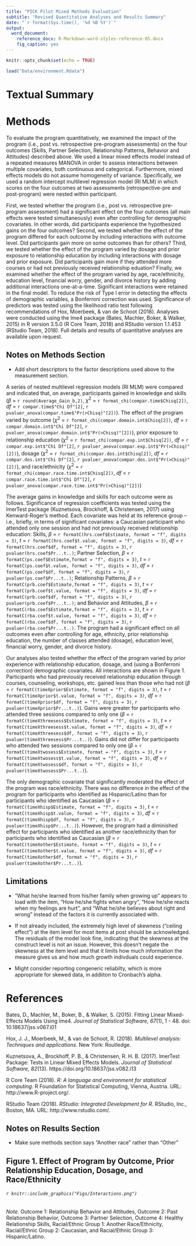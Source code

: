 ```yaml
---
title: "PICK Pilot Mixed Methods Evaluation"
subtitle: "Revised Quantitative Analyses and Results Summary"
date: "`r format(Sys.time(), '%d %B %Y')`"
output:
  word_document:
    reference_docx: R-Markdown-word-styles-reference-05.docx
    fig_caption: yes
---
```


```r
knitr::opts_chunk$set(echo = TRUE)

load("Data/environment.Rdata")


```

# Textual Summary

# Methods 


To evaluate the program quantitatively, we examined the impact of the program (i.e., post vs. retrospective pre-program assessments) on the four outcomes (Skills, Partner Selection, Relationship Patterns, Behavior and Attitudes) described above. We used a linear mixed effects model instead of a repeated measures MANOVA in order to assess interactions between multiple covariates, both continuous and categorical. Furthermore, mixed effects models do not assume homogeneity of variance. Specifically, we used a random intercept multilevel regression model (RI MLM) in which scores on the four outcomes at two assessments (retrospective-pre and post-program) were nested within participant. 

First, we tested whether the program (i.e., post vs. retrospective pre-program assessment) had a significant effect on the four outcomes (all main effects were tested simultaneously) even after controlling for demographic covariates. In other words, did participants experience the hypothesized gains on the four outcomes? Second, we tested whether the effect of the program differed for each outcome by including interactions with outcome level. Did participants gain more on some outcomes than for others? Third, we tested whether the effect of the program varied by dosage and prior exposure to relationship education by including interactions with dosage and prior exposure. Did participants gain more if they attended more courses or had not previously received relationship eduation? Finally, we examined whether the effect of the program varied by age, race/ethnicity, education level, financial worry, gender, and divorce history by adding additional interactions one-at-a-time. Significant interactions were retained in the final model. To reduce the risk of Type I error in detecting the effects of demographic variables, a Bonferroni correction was used. Significance of predictors was tested using the likelihood ratio test following recommendations of Hox, Moerbeek, & van de Schoot (2018). Analyses were conducted using the lme4 package (Bates, Machler, Boker, & Walker, 2015) in R version 3.5.0 (R Core Team, 2018) and RStudio version 1.1.453 (RStudio Team, 2018). Full details and results of quantitative analyses are available upon request. 



## Notes on Methods Section 

* Add short descriptors to the factor descriptions used above to the measurement section.


A series of nested multilevel regression models (RI MLM) were compared and indicated that, on average, participants gained in knowledge and skills ($\beta$ = `r round(Average_Gain_b,2)`, $\chi^2$ = `r format_chi(compar.time$Chisq[2])`, *df* = `r compar.time$"Chi Df"[2]`, `r pvaluer_anova(compar.time$"Pr(>Chisq)"[2])`). The effect of the program varied by outcome ($\chi^2$ = `r format_chi(compar.domain.int$Chisq[2])`, *df* = `r compar.domain.int$"Chi Df"[2]`, `r pvaluer_anova(compar.domain.int$"Pr(>Chisq)"[2])`), prior exposure to relationship education ($\chi^2$ = `r format_chi(compar.exp.int$Chisq[2])`, *df* = `r compar.exp.int$"Chi Df"[2]`, `r pvaluer_anova(compar.exp.int$"Pr(>Chisq)"[2])`), dosage ($\chi^2$ = `r format_chi(compar.dos.int$Chisq[2])`, *df* = `r compar.dos.int$"Chi Df"[2]`, `r pvaluer_anova(compar.dos.int$"Pr(>Chisq)"[2])`), and race/ethnicity ($\chi^2$ = `r format_chi(compar.race.time.int$Chisq[2])`, *df* = `r compar.race.time.int$"Chi Df"[2]`, `r pvaluer_anova(compar.race.time.int$"Pr(>Chisq)"[2])`)


The average gains in knowledge and skills for each outcome were as follows. Significance of regression coefficients was tested using the lmerTest package (Kuznetsova, Brockhoff, & Christensen, 2017) using Kenward-Roger's method. Each covariate was held at its reference group -- i.e., briefly, in terms of significant covariates: a Caucasian participant who attended only one session and had not previously received relationship education: Skills, $\beta$ = `r formatC(hrs.coef$Estimate, format = "f", digits = 3)`, *t* = `r formatC(hrs.coef$t.value, format = "f", digits = 3)`, *df* = `r formatC(hrs.coef$df, format = "f", digits = 3)`, `r pvaluer(hrs.coef$Pr...t..)`; Partner Selection, $\beta$ = `r formatC(ps.coef$Estimate,format = "f", digits = 3)`, *t* = `r formatC(ps.coef$t.value, format = "f", digits = 3)`, *df* = `r formatC(ps.coef$df, format = "f", digits = 3)`, `r pvaluer(ps.coef$Pr...t..)`; Relationship Patterns, $\beta$ = `r formatC(prb.coef$Estimate,format = "f", digits = 3)`, *t* = `r formatC(prb.coef$t.value, format = "f", digits = 3)`, *df* = `r formatC(prb.coef$df, format = "f", digits = 3)`, `r pvaluer(prb.coef$Pr...t..)`; and Behavior and Attitudes, $\beta$ = `r formatC(rba.coef$Estimate,format = "f", digits = 3)`, *t* = `r formatC(rba.coef$t.value, format = "f", digits = 3)`, *df* = `r formatC(rba.coef$df, format = "f", digits = 3)`, `r pvaluer(rba.coef$Pr...t..)`. The program had a significant effect on all outcomes even after controlling for age, ethnicity, prior relationship education, the number of classes attended (dosage), education level, financial worry, gender, and divorce history. 

Our analyses also tested whether the effect of the program varied by prior experience with relationship education, dosage, and (using a Bonferroni correction) demographic covariates. All interactions are shown in Figure 1. Participants who had previously received relationship education through courses, counseling, workshops, etc. gained less than those who had not ($\beta$ = `r formatC(timeXprior$Estimate, format = "f", digits = 3)`, *t* = `r formatC(timeXprior$t.value, format = "f", digits = 3)`, *df* = `r formatC(timeXprior$df, format = "f", digits = 3)`, `r pvaluer(timeXprior$Pr...t..)`). Gains were greater for participants who attended three sessions compared to only one ($\beta$ = `r formatC(timeXthreesess$Estimate, format = "f", digits = 3)`, *t* = `r formatC(timeXthreesess$t.value, format = "f", digits = 3)`, *df* = `r formatC(timeXthreesess$df, format = "f", digits = 3)`, `r pvaluer(timeXthreesess$Pr...t..)`). Gains did not differ for participants who attended two sessions compared to only one ($\beta$ = `r formatC(timeXtwosess$Estimate, format = "f", digits = 3)`, *t* = `r formatC(timeXtwosess$t.value, format = "f", digits = 3)`, *df* = `r formatC(timeXtwosess$df, format = "f", digits = 3)`, `r pvaluer(timeXtwosess$Pr...t..)`). 

The only demographic covariate that significantly moderated the effect of the program was race/ethnicity. There was no difference in the effect of the program for participants who identified as Hispanic/Latino than for participants who identified as Caucasian ($\beta$ = `r formatC(timeXhisp$Estimate, format = "f", digits = 3)`, *t* = `r formatC(timeXhisp$t.value, format = "f", digits = 3)`, *df* = `r formatC(timeXhisp$df, format = "f", digits = 3)`, `r pvaluer(timeXhisp$Pr...t..)`). However, the program had a diminished effect for participants who identified as another race/ethnicity than for participants who identified as Caucasian ($\beta$ = `r formatC(timeXother$Estimate, format = "f", digits = 3)`, *t* = `r formatC(timeXother$t.value, format = "f", digits = 3)`, *df* = `r formatC(timeXother$df, format = "f", digits = 3)`, `r pvaluer(timeXother$Pr...t..)`). 

## Limitations

* "What he/she learned from his/her family when growing up" appears to load with the item, "How he/she fights when angry", "How he/she reacts when my feelings are hurt", and "What he/she believes about right and wrong" instead of the factors it is currently associated with.

* If not already included, the extremely high level of skewness ("ceiling effect") at the item level for most items at post should be acknowledged. The residuals of the model look fine, indicating that the skewness at the construct level is not an issue. However, this doesn't negate the skewness at the item level and that it limits how much information the measure gives us and how much growth indivduals could experience.

* Might consider reporting congeneric reliabilty, which is more appropriate for skewed data, in addiiton to Cronbach's alpha.

# References

Bates, D., Machler, M., Boker, B., & Walker, S. (2015). Fitting Linear Mixed-Effects Models Using lme4. *Journal of Statistical Software, 67*(1), 1 - 48. doi: 10.18637/jss.v067.i01

Hox, J. J., Moerbeek, M., & van de Schoot, R. (2018). *Multilevel analysis: Techniques and applications.* New York: Routledge.

Kuznetsova, A., Brockhoff, P. B., & Christensen, R. H. B. (2017). lmerTest Package: Tests in Linear Mixed Effects Models. *Journal of Statistical Software, 82*(13). https://doi.org/10.18637/jss.v082.i13

R Core Team (2018). *R: A language and environment for statistical computing.* R Foundation for Statistical Computing, Vienna, Austria. URL: http://www.R-project.org/.

RStudio Team (2018). *RStudio: Integrated Development for R.* RStudio, Inc., Boston, MA. URL: http://www.rstudio.com/.

## Notes on Results Section 

* Make sure methods section says "Another race" rather than "Other"

## Figure 1. Effect of Program by Outcome, Prior Relationship Education, Dosage, and Race/Ethnicity



###### `r knitr::include_graphics("Figs/Interactions.png")`

*Note.* Outcome 1: Relationship Behavior and Attitudes, Outcome 2: Past Relationship Behavior, Outcome 3: Partner Selection, Outcome 4: Healthy Relationship Skills, Racial/Ethnic Group 1: Another Race/Ethnicity, Racial/Ethnic Group 2: Caucasian, and Racial/Ethnic Group 3: Hispanic/Latino.

